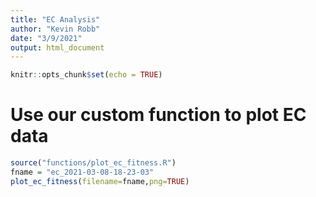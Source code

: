 ```yaml
---
title: "EC Analysis"
author: "Kevin Robb"
date: "3/9/2021"
output: html_document
---
```


```r
knitr::opts_chunk$set(echo = TRUE)
```

# Use our custom function to plot EC data

```r
source("functions/plot_ec_fitness.R")
fname = "ec_2021-03-08-18-23-03"
plot_ec_fitness(filename=fname,png=TRUE)
```